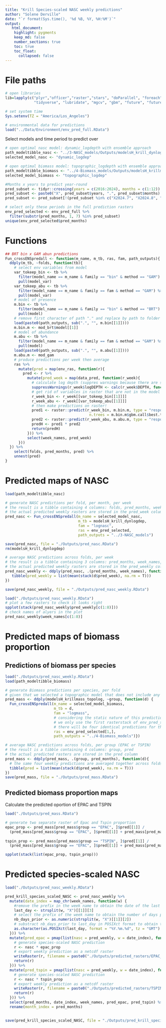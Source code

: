 ---
title: "Krill Species-scaled NASC weekly predictions"
author: "Solene Derville"
date: "`r format(Sys.time(), '%d %B, %Y, %H:%M')`"
output: 
   html_document:
    highlight: pygments
    keep_md: false
    number_sections: true
    toc: true
    toc_float:
      collapsed: false
---

# File paths
```{r, echo=F, result="hide", include=F}
# open libraries
lib=lapply(c("plyr","officer","raster","stars", "doParallel", "foreach", 
             "tidyverse", "lubridate", "mgcv", "gbm", "future", "future.apply", "furrr"), library, character.only=T)

# set system time
Sys.setenv(TZ = "America/Los_Angeles")

# environmental data for predictions
load("../Data/Environment/env_pred_full.RData")
```

Select models and time period to predict over
```{r}
# open optimal nasc model: dynamic_logdepth with ensemble approach
path_modeltibble_nasc <- "../3-NASC_models/Outputs/modelsH_krill_dynlogdep.RData"
selected_model_nasc <- "dynamic_logdep"

# open optimal biomass model: topographic_logdepth with ensemble approach
path_modeltibble_biomass <- "../4-Biomass_models/Outputs/modelsH_krillmass_topolog.RData"
selected_model_biomass <- "topographic_logdep"

#Months x years to predict year-round
pred_subset <- tidyr::crossing(years = c(2016:2024), months = c(1:12))
pred_subset <- paste0("X", pred_subset$years, ".", pred_subset$months)
pred_subset <- pred_subset[!(pred_subset %in% c("X2024.7", "X2024.8", "X2024.9", "X2024.10", "X2024.11", "X2024.12"))]

# select only these periods in the full prediction rasters             
env_pred_selected <- env_pred_full %>% 
  filter(substr(pred_months, 1, 7) %in% pred_subset)
unique(env_pred_selected$pred_months)
```

# Functions
```{r}
## BRT bin x GAM abun predictions
Fun_crossENSpredall <- function(m_name, m_tb, ras, fam, path_outputs){
  ddply(m_tb, ~folds, function(tb){
    # select env variables from model
    var_tokeep_bin <- tb %>% 
      filter(model_name == m_name & family == "bin" & method == "GAM") %>% 
      pull(model_var)
    var_tokeep_abu <- tb %>% 
      filter(model_name == m_name & family == fam & method == "GAM") %>% 
      pull(model_var)
    # model of presence
    m.bin <- tb %>% 
      filter(model_name == m_name & family == "bin" & method == "BRT") %>% 
      pull(model)
    # remove first character of path "." and replace by path to folder step 3- or 4-
    load(paste0(path_outputs, sub(".", "", m.bin[[1]])))
    m.bin.m <- mod_brt$model[[1]]
    # model of abundance
    m.abu <- tb %>% 
      filter(model_name == m_name & family == fam & method == "GAM") %>% 
      pull(model)
    load(paste0(path_outputs, sub(".", "", m.abu[[1]])))
    m.abu.m <- mod_gam
    # produce predictions per week then average
    ras %>% 
      mutate(pred = map(env_ras, function(r){
        pred <- r %>% 
          mutate(pred_week = map(data_pred, function(r_week){
            # calculate log depth (suppres warnings because there are some positive values on the eastern edge of the extent that produce a warning with log(negative))
            suppressWarnings(r_week$logDEPTH <- calc(r_week$DEPTH, function(x) log(-x)))
            # get rid of variables in raster that are not in the model
            r_week_bin <- r_week[[var_tokeep_bin[[1]]]]
            r_week_abu <- r_week[[var_tokeep_abu[[1]]]]
            # then make predictions on raster!
            pred1 <- raster::predict(r_week_bin, m.bin.m, type = "response",
                                      n.trees = m.bin.m$gbm.call$best.trees)
            pred2 <- raster::predict(r_week_abu, m.abu.m, type = "response")
            predH <- pred1 * pred2
            return(predH)
          })) %>% 
          select(week_names, pred_week) 
      }))
  }) %>%
    select(folds, pred_months, pred) %>% 
    unnest(pred)
}
```

# Predicted maps of NASC

```{r, eval = F}
load(path_modeltibble_nasc)

# generate NASC predictions per fold, per month, per week
# the result is a tibble containing 4 columns: folds, pred_months, week_names, pred_week
# the actual predicted weekly rasters are stored in the pred_week column
pred_nasc <- Fun_crossENSpredall(m_name = selected_model_nasc,  
                                 m_tb = modelsH_krill_dynlogdep, 
                                 fam = "lognasc",
                                 ras = env_pred_selected,
                                 path_outputs = "../3-NASC_models")

save(pred_nasc, file = "./Outputs/pred_nasc.RData")
rm(modelsH_krill_dynlogdep)

# average NASC predictions across folds, per week
# the result is a tibble containing 3 columns: pred_months, week_names, pred_weekly
# the actual predicted weekly rasters are stored in the pred_weekly column
pred_nasc_weekly <- ddply(pred_nasc, .(pred_months, week_names), function(d){
   tibble(pred_weekly = list(mean(stack(d$pred_week), na.rm = T)))
})

save(pred_nasc_weekly, file = "./Outputs/pred_nasc_weekly.RData")
```


```{r, eval = T}
load("./Outputs/pred_nasc_weekly.RData")
# plot a few rasters to check it looks right
spplot(stack(pred_nasc_weekly$pred_weekly[c(1:8)]))
# check names of alyers in the plot
pred_nasc_weekly$week_names[c(1:8)]
```


# Predicted maps of biomass proportion

## Predictions of biomass per species

```{r, eval = F}
load("./Outputs/pred_nasc_weekly.RData")
load(path_modeltibble_biomass)

# generate Biomass predictions per species, per fold
# given that we selected a topographic model that does not include any dynamic variables, the predictions are constant through time and a single layer is derived (no weekly layers)
pred_mass <- ddply(modelsH_krillmass_topolog, ~group, function(d) {
  Fun_crossENSpredall(m_name = selected_model_biomass,  
                      m_tb = d, 
                      fam = "logmass",
                      # considering the static nature of this prediction 
                      # we only use the first rasterstack of env_pred_selected
                      # there will be four identical predictions for that first month
                      ras = env_pred_selected[1,],
                      path_outputs = "../4-Biomass_models")})

# average NASC predictions across folds, per group (EPAC or TSPIN)
# the result is a tibble containing 4 columns: group, pred
# the actual predicted rasters are stored in the pred column
pred_mass <- ddply(pred_mass, .(group, pred_months), function(d){
  # the same four weekly predictions are averaged together across folds
  tibble(pred = list(mean(stack(d$pred_week), na.rm = T)))
})
save(pred_mass, file = "./Outputs/pred_mass.RData")
```

## Predicted biomass proportion maps

Calculate the predicted oportion of EPAC and TSPIN
```{r}
load("./Outputs/pred_mass.RData")

# generate two separate raster of Epac and Tspin proportion
epac_prop <- pred_mass[pred_mass$group == "EPAC", ]$pred[[1]] /
  (pred_mass[pred_mass$group == "EPAC", ]$pred[[1]] + pred_mass[pred_mass$group == "TSPIN", ]$pred[[1]])
  
tspin_prop <- pred_mass[pred_mass$group == "TSPIN", ]$pred[[1]] /
  (pred_mass[pred_mass$group == "EPAC", ]$pred[[1]] + pred_mass[pred_mass$group == "TSPIN", ]$pred[[1]])

spplot(stack(list(epac_prop, tspin_prop)))
```


# Predicted species-scaled NASC

```{r, eval = T}
load("./Outputs/pred_nasc_weekly.RData")

pred_krill_species_scaled_NASC <- pred_nasc_weekly %>% 
  mutate(date_index = map_chr(week_names, function(w) {
    #remove the prefix in the week name to obtain the date of the last day of the last 4 weeks included in that month
    last_day <- strsplit(w, "X")[[1]][3]
    # select the prefix of the week name to obtain the number of days prior to last_day
    nb_days_prior <- as.numeric(strsplit(w, "X")[[1]][2])
    # substract nb_days_prior to last_day in POSIXct format to obtain the actual date at which the layer was computed
    as.character(as.POSIXct(last_day, format = "%Y.%m.%d", tz = "GMT") - nb_days_prior * 3600 * 24)
  })) %>% 
  mutate(pred_epac = pmap(list(nasc = pred_weekly, w = date_index), function(nasc, w){
    # generate species-scaled NASC prediction
    r <- nasc * epac_prop
    # export weekly prediction as a netcdf raster
    writeRaster(r, filename = paste0("./Outputs/predicted_rasters/EPAC_", w, ".nc"), overwrite = T)
    return(r)
  })) %>% 
  mutate(pred_tspin = pmap(list(nasc = pred_weekly, w = date_index), function(nasc, w){
    # generate species-scaled NASC prediction
    r <- nasc * tspin_prop
    # export weekly prediction as a netcdf raster
    writeRaster(r, filename = paste0("./Outputs/predicted_rasters/TSPIN_", w, ".nc"), overwrite = T)
    return(r)
  })) %>% 
  select(pred_months, date_index, week_names, pred_epac, pred_tspin) %>% 
  rename(month_index = pred_months)
  

save(pred_krill_species_scaled_NASC, file = "./Outputs/pred_krill_species_scaled_NASC.RData")
```

